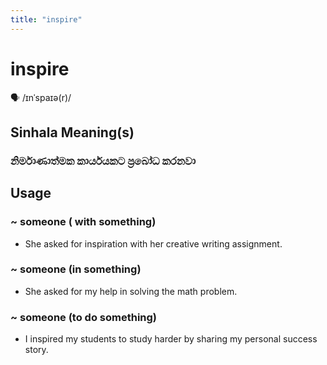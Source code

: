 ```yaml
---
title: "inspire"
---
```


# inspire

🗣️ /ɪnˈspaɪə(r)/

## Sinhala Meaning(s)

### නිර්මාණාත්මක කාර්යයකට ප්‍රබෝධ කරනවා

## Usage

### ~ someone ( with something)

- She asked for inspiration with her creative writing assignment.


### ~ someone (in something)

- She asked for my help in solving the math problem.


### ~ someone (to do something)

- I inspired my students to study harder by sharing my personal success story.

